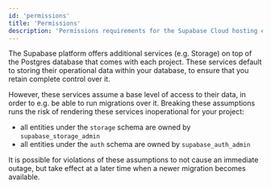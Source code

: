 ```yaml
---
id: 'permissions'
title: 'Permissions'
description: 'Permissions requirements for the Supabase Cloud hosting environment'
---
```


The Supabase platform offers additional services (e.g. Storage) on top of the Postgres database that comes with each project. These services default to storing their operational data within your database, to ensure that you retain complete control over it.

However, these services assume a base level of access to their data, in order to e.g. be able to run migrations over it. Breaking these assumptions runs the risk of rendering these services inoperational for your project:

- all entities under the `storage` schema are owned by `supabase_storage_admin`
- all entities under the `auth` schema are owned by `supabase_auth_admin`

It is possible for violations of these assumptions to not cause an immediate outage, but take effect at a later time when a newer migration becomes available.
